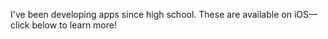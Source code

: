 
I've been developing apps since high school. These are available on iOS&mdash;click below to learn more!

<ShowcaseGrid>
  <Showcase
    title="Copy Better"
    description="A convenient clipboard extension app for storing and organizing clips to paste anywhere, with 17,000+ downloads on the App Store! Built with Swift and Xcode."
    link="/apps/copy-better"
    thumbnail={{
      source: "/images/copy-better/thumbnail.png",
      width: 1067,
      height: 600,
    }}
  />
  <Showcase
    title="Snake, Cubed"
    description="A three-dimensional, augmented-reality version of the classic snake game. Built with Unity and C#."
    link="/apps/snake-cubed"
    thumbnail={{
      source: "/images/snake-cubed/thumbnail.png",
      width: 1067,
      height: 600,
    }}
  />
  <Showcase
    title="HarvestHaul"
    description="A platform to make local farmers' markets more accessible via online orders and loyalty programs. Built with React Native and AWS."
    link="/apps/harvesthaul"
    thumbnail={{
      source: "/images/harvesthaul/thumbnail.png",
      width: 1067,
      height: 600,
    }}
  />
  <Showcase
    title="Math Keeper"
    description="A customizable math formula reference app for students and anyone else. Built with Xcode and Objective-C."
    link="/apps/math-keeper"
    thumbnail={{
      source: "/images/math-keeper/thumbnail.png",
      width: 1067,
      height: 600,
    }}
  />
</ShowcaseGrid>
